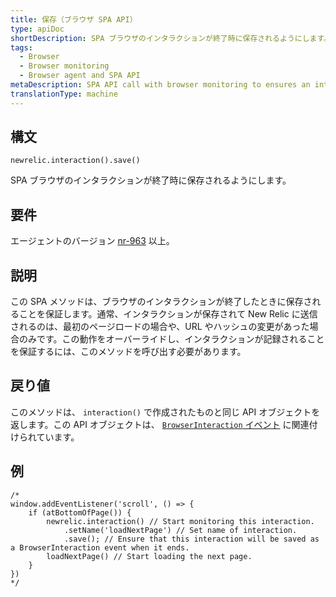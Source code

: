 ```yaml
---
title: 保存（ブラウザ SPA API）
type: apiDoc
shortDescription: SPA ブラウザのインタラクションが終了時に保存されるようにします。
tags:
  - Browser
  - Browser monitoring
  - Browser agent and SPA API
metaDescription: SPA API call with browser monitoring to ensures an interaction will be saved when it ends.
translationType: machine
---
```


## 構文

```
newrelic.interaction().save()
```

SPA ブラウザのインタラクションが終了時に保存されるようにします。

## 要件

エージェントのバージョン [nr-963](/docs/release-notes/new-relic-browser-release-notes/browser-agent-release-notes) 以上。

## 説明

この SPA メソッドは、ブラウザのインタラクションが終了したときに保存されることを保証します。通常、インタラクションが保存されて New Relic に送信されるのは、最初のページロードの場合や、URL やハッシュの変更があった場合のみです。この動作をオーバーライドし、インタラクションが記録されることを保証するには、このメソッドを呼び出す必要があります。

## 戻り値

このメソッドは、 `interaction()` で作成されたものと同じ API オブジェクトを返します。この API オブジェクトは、 [`BrowserInteraction` イベント](/docs/insights/explore-data/attributes/browser-default-attributes-insights#browserinteraction-attributes) に関連付けられています。

## 例

```
/*
window.addEventListener('scroll', () => {
    if (atBottomOfPage()) {
        newrelic.interaction() // Start monitoring this interaction.
            .setName('loadNextPage') // Set name of interaction.
            .save(); // Ensure that this interaction will be saved as a BrowserInteraction event when it ends.
        loadNextPage() // Start loading the next page.
    }
})
*/
```